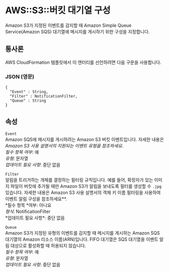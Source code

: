 # AWS::S3::버킷 대기열 구성

Amazon S3가 지정된 이벤트를 감지할 때 Amazon Simple Queue Service(Amazon SQS) 대기열에 메시지를 게시하기 위한 구성을 지정합니다.

## 통사론

AWS CloudFormation 템플릿에서 이 엔터티를 선언하려면 다음 구문을 사용합니다.

### JSON (영문)

```
{
  "Event" : String,
  "Filter" : NotificationFilter,
  "Queue" : String
}
```

## 속성

`Event`  
Amazon SQS에 메시지를 게시하려는 Amazon S3 버킷 이벤트입니다. 자세한 내용은 _Amazon S3 사용 설명서의 지원되는 이벤트 유형을 참조하세요_.  
_필수 항목 여부_: 예  
_유형_: 문자열  
_업데이트 필요 사항_: 중단 없음

`Filter`  
 알림을 트리거하는 개체를 결정하는 필터링 규칙입니다. 예를 들어, 확장자가 있는 이미지 파일이 버킷에 추가될 때만 Amazon S3가 알림을 보내도록 필터를 생성할 수 `.jpg` 있습니다. 자세한 내용은 Amazon S3 사용 설명서의 객체 키 이름 필터링을 사용하여 이벤트 알림 구성을 참조하세요\**.  
*필수 항목 *여부: 아니요  
*형식*: NotificationFilter  
*업데이트 필요 사항\*: 중단 없음

`Queue`  
Amazon S3가 지정된 유형의 이벤트를 감지할 때 메시지를 게시하는 Amazon SQS 대기열의 Amazon 리소스 이름(ARN)입니다. FIFO 대기열은 SQS 대기열을 이벤트 알림 대상으로 활성화할 때 허용되지 않습니다.  
_필수 항목 여부_: 예  
_유형_: 문자열  
_업데이트 필요 사항_: 중단 없음
